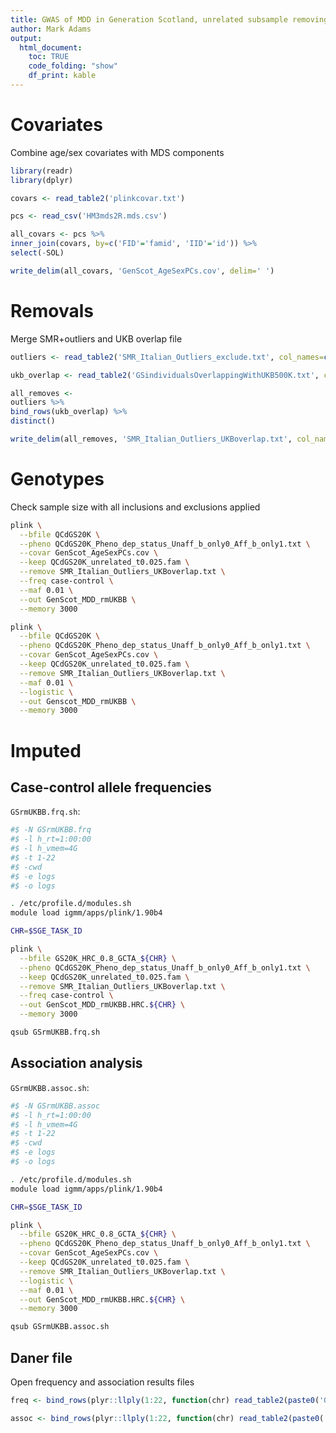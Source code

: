 ```yaml
---
title: GWAS of MDD in Generation Scotland, unrelated subsample removing overlap with UK Biobank
author: Mark Adams
output:
  html_document:
    toc: TRUE
    code_folding: "show"
    df_print: kable
---
```


# Covariates

Combine age/sex covariates with MDS components

```r

library(readr)
library(dplyr)

covars <- read_table2('plinkcovar.txt')

pcs <- read_csv('HM3mds2R.mds.csv')

all_covars <- pcs %>%
inner_join(covars, by=c('FID'='famid', 'IID'='id')) %>%
select(-SOL)

write_delim(all_covars, 'GenScot_AgeSexPCs.cov', delim=' ')

```

# Removals

Merge SMR+outliers and UKB overlap file

```r

outliers <- read_table2('SMR_Italian_Outliers_exclude.txt', col_names=c('FID', 'IID'))

ukb_overlap <- read_table2('GSindividualsOverlappingWithUKB500K.txt', col_names=c('FID', 'IID'))

all_removes <- 
outliers %>%
bind_rows(ukb_overlap) %>%
distinct()

write_delim(all_removes, 'SMR_Italian_Outliers_UKBoverlap.txt', col_names=F, delim=' ')

```

# Genotypes

Check sample size with all inclusions and exclusions applied

```bash

plink \
  --bfile QCdGS20K \
  --pheno QCdGS20K_Pheno_dep_status_Unaff_b_only0_Aff_b_only1.txt \
  --covar GenScot_AgeSexPCs.cov \
  --keep QCdGS20K_unrelated_t0.025.fam \
  --remove SMR_Italian_Outliers_UKBoverlap.txt \
  --freq case-control \
  --maf 0.01 \
  --out GenScot_MDD_rmUKBB \
  --memory 3000

plink \
  --bfile QCdGS20K \
  --pheno QCdGS20K_Pheno_dep_status_Unaff_b_only0_Aff_b_only1.txt \
  --covar GenScot_AgeSexPCs.cov \
  --keep QCdGS20K_unrelated_t0.025.fam \
  --remove SMR_Italian_Outliers_UKBoverlap.txt \
  --maf 0.01 \
  --logistic \
  --out Genscot_MDD_rmUKBB \
  --memory 3000


```

# Imputed

## Case-control allele frequencies

`GSrmUKBB.frq.sh`:

```bash
#$ -N GSrmUKBB.frq
#$ -l h_rt=1:00:00
#$ -l h_vmem=4G
#$ -t 1-22
#$ -cwd
#$ -e logs
#$ -o logs

. /etc/profile.d/modules.sh
module load igmm/apps/plink/1.90b4

CHR=$SGE_TASK_ID

plink \
  --bfile GS20K_HRC_0.8_GCTA_${CHR} \
  --pheno QCdGS20K_Pheno_dep_status_Unaff_b_only0_Aff_b_only1.txt \
  --keep QCdGS20K_unrelated_t0.025.fam \
  --remove SMR_Italian_Outliers_UKBoverlap.txt \
  --freq case-control \
  --out GenScot_MDD_rmUKBB.HRC.${CHR} \
  --memory 3000
```

```bash

qsub GSrmUKBB.frq.sh

```


## Association analysis 

`GSrmUKBB.assoc.sh`:

```bash
#$ -N GSrmUKBB.assoc
#$ -l h_rt=1:00:00
#$ -l h_vmem=4G
#$ -t 1-22
#$ -cwd
#$ -e logs
#$ -o logs

. /etc/profile.d/modules.sh
module load igmm/apps/plink/1.90b4

CHR=$SGE_TASK_ID

plink \
  --bfile GS20K_HRC_0.8_GCTA_${CHR} \
  --pheno QCdGS20K_Pheno_dep_status_Unaff_b_only0_Aff_b_only1.txt \
  --covar GenScot_AgeSexPCs.cov \
  --keep QCdGS20K_unrelated_t0.025.fam \
  --remove SMR_Italian_Outliers_UKBoverlap.txt \
  --logistic \
  --maf 0.01 \
  --out GenScot_MDD_rmUKBB.HRC.${CHR} \
  --memory 3000
```

```bash

qsub GSrmUKBB.assoc.sh

```

## Daner file

Open frequency and association results files
```r

freq <- bind_rows(plyr::llply(1:22, function(chr) read_table2(paste0('GenScot_MDD_rmUKBB.HRC.', chr, '.frq.cc'))))

assoc <- bind_rows(plyr::llply(1:22, function(chr) read_table2(paste0('GenScot_MDD_rmUKBB.HRC.', chr, '.assoc.logistic'))))

```
